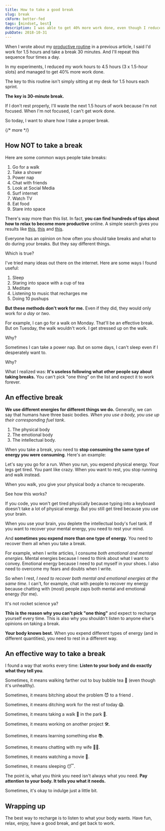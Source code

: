 ```yaml
---
title: How to take a good break
slug: break
ckForm: better-fed
tags: [mindset, best]
description: I was able to get 40% more work done, even though I reduced work hours by 25%. The key to this increased productivity is taking a proper break.
pubDate: 2018-10-31
---
```


When I wrote about my [productive routine](/blog/becoming-more-productive-while-working-less/ 'Becoming more productive while working less') in a previous article, I said I'd work for 1.5 hours and take a break 30 minutes. And I'll repeat this sequence four times a day.

In my experiments, I reduced my work hours to 4.5 hours (3 x 1.5-hour slots) and managed to get 40% more work done.

The key to this routine isn't simply sitting at my desk for 1.5 hours each sprint.

**The key is 30-minute break.**

If I don't rest properly, I'll waste the next 1.5 hours of work because I'm not focused. When I'm not focused, I can't get work done.

So today, I want to share how I take a proper break.

{/* more */}

<div class='jsCkClone' data-should-not-clone></div>

## How NOT to take a break

Here are some common ways people take breaks:

1. Go for a walk
2. Take a shower
3. Power nap
4. Chat with friends
5. Look at Social Media
6. Surf internet
7. Watch TV
8. Eat food
9. Stare into space

There's way more than this list. In fact, **you can find hundreds of tips about how to relax to become more productive** online. A simple search gives you results like [this][2], [this][3] and [this][4].

Everyone has an opinion on how often you should take breaks and what to do during your breaks. But they say different things.

Which is true?

I've tried many ideas out there on the internet. Here are some ways I found useful:

1. Sleep
2. Staring into space with a cup of tea
3. Meditate
4. Listening to music that recharges me
5. Doing 10 pushups

**But these methods don't work for me.** Even if they did, they would only work for _a day_ or _two_.

For example, I can go for a walk on Monday. That'll be an effective break. But on Tuesday, the walk wouldn't work. I get stressed up on the walk.

Why?

Sometimes I can take a power nap. But on some days, I can't sleep even if I desperately want to.

Why?

What I realized was: **It's useless following what other people say about taking breaks.** You can't pick "one thing" on the list and expect it to work forever.

## An effective break

**We use different energies for different things we do.** Generally, we can say that humans have three basic bodies. _When you use a body, you use up their corresponding fuel tank_.

1. The physical body
2. The emotional body
3. The intellectual body.

When you take a break, you need to **stop consuming the same type of energy you were consuming**. Here's an example:

Let's say you go for a run. When you run, you expend physical energy. Your legs get tired. You pant like crazy. When you want to rest, you stop running and walk instead.

When you walk, you give your physical body a chance to recuperate.

See how this works?

If you code, you won't get tired physically because typing into a keyboard doesn't take a lot of physical energy. But you still get tired because you use your brain.

When you use your brain, you deplete the intellectual body's fuel tank. If you want to recover your mental energy, you need to rest your mind.

And **sometimes you expend more than one type of energy.** You need to recover them all when you take a break.

For example, when I write articles, I consume _both emotional and mental energies_. Mental energies because I need to think about what I want to convey. Emotional energy because I need to put myself in your shoes. I also need to overcome my fears and doubts when I write.

So when I rest, _I need to recover both mental and emotional energies at the same time_. I can't, for example, chat with people to recover my energy because chatting with (most) people zaps both mental and emotional energy (for me).

It's not rocket science ya?

**This is the reason why you can't pick "one thing"** and expect to recharge yourself every time. This is also why you shouldn't listen to anyone else's opinions on taking a break.

**Your body knows best.** When you expend different types of energy (and in different quantities), you need to rest in a different way.

## An effective way to take a break

I found a way that works every time: **Listen to your body and do exactly what they tell you**.

Sometimes, it means walking farther out to buy bubble tea 🍵 (even though it's unhealthy).

Sometimes, it means bitching about the problem 😈 to a friend .

Sometimes, it means ditching work for the rest of today 😱.

Sometimes, it means taking a walk 🚶 in the park 🌳.

Sometimes, it means working on another project 🛠️.

Sometimes, it means learning something else 📚.

Sometimes, it means chatting with my wife 👱‍♀️.

Sometimes, it means watching a movie 🎥.

Sometimes, it means sleeping 😴.

The point is, what you think you need isn't always what you need. **Pay attention to your body. It tells you what it needs.**

Sometimes, it's okay to indulge just a little bit.

## Wrapping up

The best way to recharge is to listen to what your body wants. Have fun, relax, enjoy, have a good break, and get back to work.

[2]: https://lifehacker.com/50-ways-to-relax-without-spending-a-dime-1788301034 '50 Ways to Relax Without Spending a Dime'
[3]: https://socialtriggers.com/why-you-need-to-take-more-breaks-and-how-to-do-it/ 'WHY YOU NEED TO TAKE MORE BREAKS (AND HOW TO DO IT)'
[4]: https://www.fastcompany.com/40475204/youre-taking-breaks-the-wrong-way-heres-how-to-fix-that 'You’re Taking Breaks The Wrong Way, Here’s How To Fix That'
